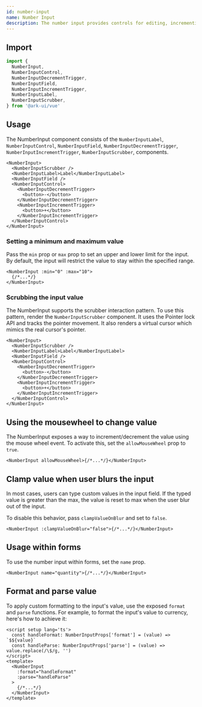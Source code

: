 ```yaml
---
id: number-input
name: Number Input
description: The number input provides controls for editing, incrementing or decrementing numeric values using the keyboard or pointer.
---
```


## Import

```ts
import {
  NumberInput,
  NumberInputControl,
  NumberInputDecrementTrigger,
  NumberInputField,
  NumberInputIncrementTrigger,
  NumberInputLabel,
  NumberInputScrubber,
} from '@ark-ui/vue'
```

## Usage

The NumberInput component consists of the `NumberInputLabel`, `NumberInputControl`,
`NumberInputField`, `NumberInputDecrementTrigger`, `NumberInputIncrementTrigger`,
`NumberInputScrubber`, components.

```tsx
<NumberInput>
  <NumberInputScrubber />
  <NumberInputLabel>Label</NumberInputLabel>
  <NumberInputField />
  <NumberInputControl>
    <NumberInputDecrementTrigger>
      <button>-</button>
    </NumberInputDecrementTrigger>
    <NumberInputIncrementTrigger>
      <button>+</button>
    </NumberInputIncrementTrigger>
  </NumberInputControl>
</NumberInput>
```

### Setting a minimum and maximum value

Pass the `min` prop or `max` prop to set an upper and lower limit for the input. By default, the
input will restrict the value to stay within the specified range.

```tsx
<NumberInput :min="0" :max="10">
  {/*...*/}
</NumberInput>
```

### Scrubbing the input value

The NumberInput supports the scrubber interaction pattern. To use this pattern, render the
`NumberInputScrubber` component. It uses the Pointer lock API and tracks the pointer movement. It
also renders a virtual cursor which mimics the real cursor's pointer.

```tsx {2}
<NumberInput>
  <NumberInputScrubber />
  <NumberInputLabel>Label</NumberInputLabel>
  <NumberInputField />
  <NumberInputControl>
    <NumberInputDecrementTrigger>
      <button>-</button>
    </NumberInputDecrementTrigger>
    <NumberInputIncrementTrigger>
      <button>+</button>
    </NumberInputIncrementTrigger>
  </NumberInputControl>
</NumberInput>
```

## Using the mousewheel to change value

The NumberInput exposes a way to increment/decrement the value using the mouse wheel event. To
activate this, set the `allowMouseWheel` prop to `true`.

```tsx
<NumberInput allowMouseWheel>{/*...*/}</NumberInput>
```

## Clamp value when user blurs the input

In most cases, users can type custom values in the input field. If the typed value is greater than
the max, the value is reset to max when the user blur out of the input.

To disable this behavior, pass `clampValueOnBlur` and set to `false`.

```tsx
<NumberInput :clampValueOnBlur="false">{/*...*/}</NumberInput>
```

## Usage within forms

To use the number input within forms, set the `name` prop.

```tsx
<NumberInput name="quantity">{/*...*/}</NumberInput>
```

## Format and parse value

To apply custom formatting to the input's value, use the exposed `format` and `parse` functions. For
example, to format the input's value to currency, here's how to achieve it:

```tsx
<script setup lang='ts'>
  const handleFormat: NumberInputProps['format'] = (value) => `$${value}`
  const handleParse: NumberInputProps['parse'] = (value) => value.replace(/\$/g, '')
</script>
<template>
  <NumberInput
    :format="handleFormat"
    :parse="handleParse"
  >
    {/*...*/}
  </NumberInput>
</template>
```
